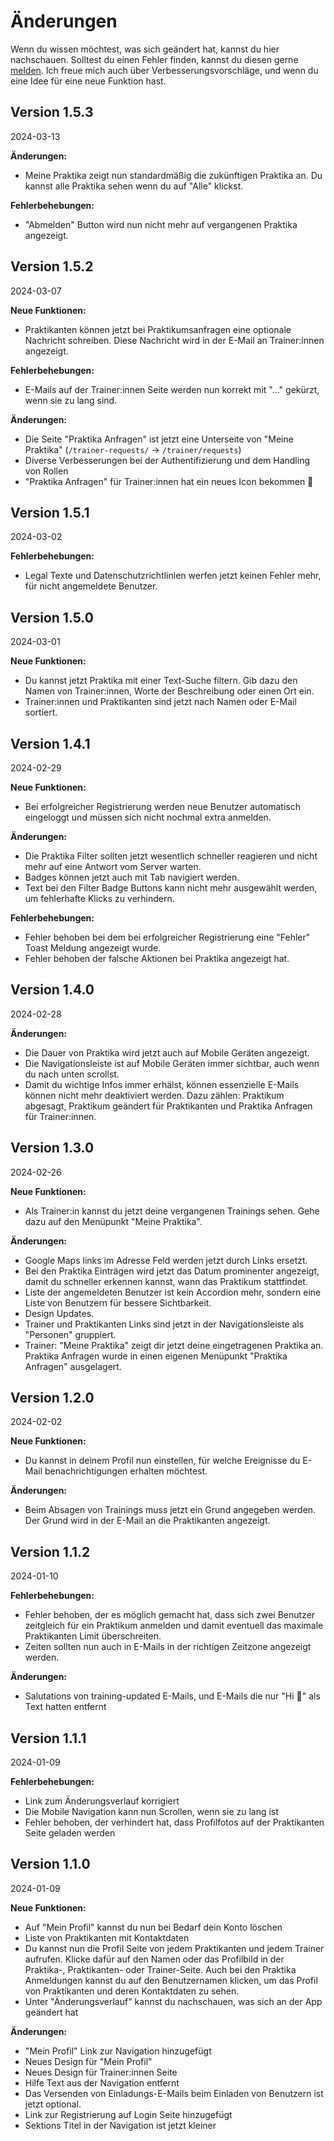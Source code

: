 # Änderungen

Wenn du wissen möchtest, was sich geändert hat, kannst du hier nachschauen. Solltest du einen Fehler finden, kannst du diesen gerne [melden](mailto:hi@mostviertel.tech). Ich freue mich auch über Verbesserungsvorschläge, und wenn du eine Idee für eine neue Funktion hast.

## Version 1.5.3

2024-03-13

**Änderungen:**

- Meine Praktika zeigt nun standardmäßig die zukünftigen Praktika an. Du kannst alle Praktika sehen wenn du auf "Alle" klickst.

**Fehlerbehebungen:**

- "Abmelden" Button wird nun nicht mehr auf vergangenen Praktika angezeigt.

## Version 1.5.2

2024-03-07

**Neue Funktionen:**

- Praktikanten können jetzt bei Praktikumsanfragen eine optionale Nachricht schreiben. Diese Nachricht wird in der E-Mail an Trainer:innen angezeigt.

**Fehlerbehebungen:**

- E-Mails auf der Trainer:innen Seite werden nun korrekt mit "..." gekürzt, wenn sie zu lang sind.

**Änderungen:**

- Die Seite "Praktika Anfragen" ist jetzt eine Unterseite von "Meine Praktika" (`/trainer-requests/` -> `/trainer/requests`)
- Diverse Verbesserungen bei der Authentifizierung und dem Handling von Rollen
- "Praktika Anfragen" für Trainer:innen hat ein neues Icon bekommen 🌟

## Version 1.5.1

2024-03-02

**Fehlerbehebungen:**

- Legal Texte und Datenschutzrichtlinien werfen jetzt keinen Fehler mehr, für nicht angemeldete Benutzer.

## Version 1.5.0

2024-03-01

**Neue Funktionen:**

- Du kannst jetzt Praktika mit einer Text-Suche filtern. Gib dazu den Namen von Trainer:innen, Worte der Beschreibung oder einen Ort ein.
- Trainer:innen und Praktikanten sind jetzt nach Namen oder E-Mail sortiert.

## Version 1.4.1

2024-02-29

**Neue Funktionen:**

- Bei erfolgreicher Registrierung werden neue Benutzer automatisch eingeloggt und müssen sich nicht nochmal extra anmelden.

**Änderungen:**

- Die Praktika Filter sollten jetzt wesentlich schneller reagieren und nicht mehr auf eine Antwort vom Server warten.
- Badges können jetzt auch mit Tab navigiert werden.
- Text bei den Filter Badge Buttons kann nicht mehr ausgewählt werden, um fehlerhafte Klicks zu verhindern.

**Fehlerbehebungen:**

- Fehler behoben bei dem bei erfolgreicher Registrierung eine "Fehler" Toast Meldung angezeigt wurde.
- Fehler behoben der falsche Aktionen bei Praktika angezeigt hat.

## Version 1.4.0

2024-02-28

**Änderungen:**

- Die Dauer von Praktika wird jetzt auch auf Mobile Geräten angezeigt.
- Die Navigationsleiste ist auf Mobile Geräten immer sichtbar, auch wenn du nach unten scrollst.
- Damit du wichtige Infos immer erhälst, können essenzielle E-Mails können nicht mehr deaktiviert werden. Dazu zählen: Praktikum abgesagt, Praktikum geändert für Praktikanten und Praktika Anfragen für Trainer:innen.

## Version 1.3.0

2024-02-26

**Neue Funktionen:**

- Als Trainer:in kannst du jetzt deine vergangenen Trainings sehen. Gehe dazu auf den Menüpunkt "Meine Praktika".

**Änderungen:**

- Google Maps links im Adresse Feld werden jetzt durch Links ersetzt.
- Bei den Praktika Einträgen wird jetzt das Datum prominenter angezeigt, damit du schneller erkennen kannst, wann das Praktikum stattfindet.
- Liste der angemeldeten Benutzer ist kein Accordion mehr, sondern eine Liste von Benutzern für bessere Sichtbarkeit.
- Design Updates.
- Trainer und Praktikanten Links sind jetzt in der Navigationsleiste als "Personen" gruppiert.
- Trainer: "Meine Praktika" zeigt dir jetzt deine eingetragenen Praktika an. Praktika Anfragen wurde in einen eigenen Menüpunkt "Praktika Anfragen" ausgelagert.

## Version 1.2.0

2024-02-02

**Neue Funktionen:**

- Du kannst in deinem Profil nun einstellen, für welche Ereignisse du E-Mail benachrichtigungen erhalten möchtest.

**Änderungen:**

- Beim Absagen von Trainings muss jetzt ein Grund angegeben werden. Der Grund wird in der E-Mail an die Praktikanten angezeigt.

## Version 1.1.2

2024-01-10

**Fehlerbehebungen:**

- Fehler behoben, der es möglich gemacht hat, dass sich zwei Benutzer zeitgleich für ein Praktikum anmelden und damit eventuell das maximale Praktikanten Limit überschreiten.
- Zeiten sollten nun auch in E-Mails in der richtigen Zeitzone angezeigt werden.

**Änderungen:**

- Salutations von training-updated E-Mails, und E-Mails die nur "Hi 👋" als Text hatten entfernt

## Version 1.1.1

2024-01-09

**Fehlerbehebungen:**

- Link zum Änderungsverlauf korrigiert
- Die Mobile Navigation kann nun Scrollen, wenn sie zu lang ist
- Fehler behoben, der verhindert hat, dass Profilfotos auf der Praktikanten Seite geladen werden

## Version 1.1.0

2024-01-09

**Neue Funktionen:**

- Auf "Mein Profil" kannst du nun bei Bedarf dein Konto löschen
- Liste von Praktikanten mit Kontaktdaten
- Du kannst nun die Profil Seite von jedem Praktikanten und jedem Trainer aufrufen. Klicke dafür auf den Namen oder das Profilbild in der Praktika-, Praktikanten- oder Trainer-Seite. Auch bei den Praktika Anmeldungen kannst du auf den Benutzernamen klicken, um das Profil von Praktikanten und deren Kontaktdaten zu sehen.
- Unter "Änderungsverlauf" kannst du nachschauen, was sich an der App geändert hat

**Änderungen:**

- "Mein Profil" Link zur Navigation hinzugefügt
- Neues Design für "Mein Profil"
- Neues Design für Trainer:innen Seite
- Hilfe Text aus der Navigation entfernt
- Das Versenden von Einladungs-E-Mails beim Einladen von Benutzern ist jetzt optional.
- Link zur Registrierung auf Login Seite hinzugefügt
- Sektions Titel in der Navigation ist jetzt kleiner
